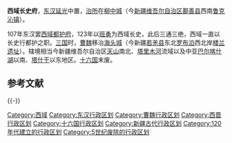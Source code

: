 '''西域长史府'''，[[东汉|东汉]][[延光|延光]]中置，[[治所|治所]]在[[柳中城|柳中城]]（今[[新疆维吾尔自治区|新疆维吾尔自治区]][[鄯善县|鄯善县]]西南[[鲁克沁镇|鲁克沁镇]]）。

107年东汉罢[[西域都护府|西域都护府]]，123年以[[班勇|班勇]]为西域长史，此后三通三绝，西域一直以长史行都护之职。[[三国|三国]]时，[[曹魏|曹魏]]移治[[海头城|海头城]]（今新疆[[若羌县|若羌县]]东北[[罗布泊|罗布泊]]西北岸[[楼兰遗址|楼兰遗址]]）。辖境相当今新疆维吾尔自治区[[天山|天山]]南北、[[塔里木河|塔里木河]]流域以及中亚[[巴尔喀什湖|巴尔喀什湖]]以南、[[塔什干|塔什干]]以东地区。[[十六国|十六国]]末废。

== 参考文献 ==
{{Reflist|2}}

{{-}}
{{漢朝歷史事件}}
{{東漢行政區劃|nocat}}
{{三國行政區劃|nocat}}
{{西晉行政區劃|nocat}}

[[Category:西域|Category:西域]]
[[Category:东汉行政区划|Category:东汉行政区划]]
[[Category:曹魏行政区划|Category:曹魏行政区划]]
[[Category:西晋行政区划|Category:西晋行政区划]]
[[Category:十六国行政区划|Category:十六国行政区划]]
[[Category:新疆古代行政区划|Category:新疆古代行政区划]]
[[Category:120年代建立的行政区划|Category:120年代建立的行政区划]]
[[Category:5世纪废除的行政区划|Category:5世纪废除的行政区划]]